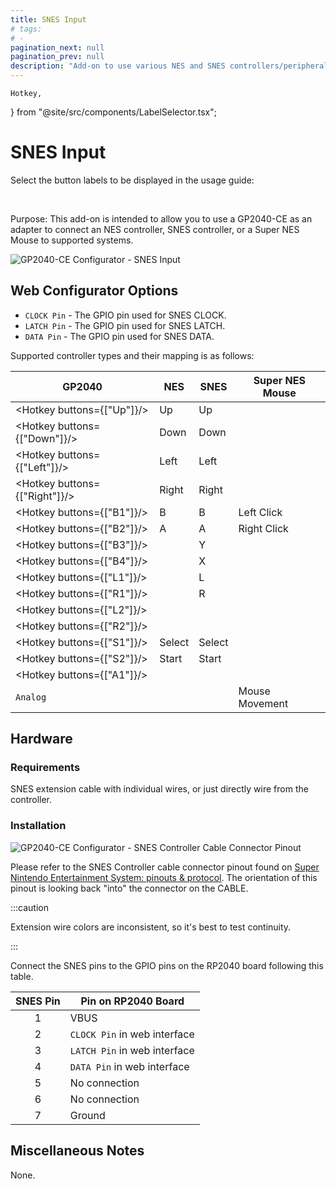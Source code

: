 ```yaml
---
title: SNES Input
# tags:
# -
pagination_next: null
pagination_prev: null
description: "Add-on to use various NES and SNES controllers/peripherals in conjunction with GP2040-CE to send inputs to supported systems"
---
```


	Hotkey,
} from "@site/src/components/LabelSelector.tsx";

# SNES Input

Select the button labels to be displayed in the usage guide:

<InputLabelSelector />
<br />

Purpose: This add-on is intended to allow you to use a GP2040-CE as an adapter to connect an NES controller, SNES controller, or a Super NES Mouse to supported systems.

![GP2040-CE Configurator - SNES Input](../assets/images/gpc-add-ons-snespad-input.png)

## Web Configurator Options

- `CLOCK Pin` - The GPIO pin used for SNES CLOCK.
- `LATCH Pin` - The GPIO pin used for SNES LATCH.
- `DATA Pin` - The GPIO pin used for SNES DATA.

Supported controller types and their mapping is as follows:

| GP2040                        | NES    | SNES   | Super NES Mouse |
| ----------------------------- | ------ | ------ | --------------- |
| <Hotkey buttons={["Up"]}/>    | Up     | Up     |                 |
| <Hotkey buttons={["Down"]}/>  | Down   | Down   |                 |
| <Hotkey buttons={["Left"]}/>  | Left   | Left   |                 |
| <Hotkey buttons={["Right"]}/> | Right  | Right  |                 |
| <Hotkey buttons={["B1"]}/>    | B      | B      | Left Click      |
| <Hotkey buttons={["B2"]}/>    | A      | A      | Right Click     |
| <Hotkey buttons={["B3"]}/>    |        | Y      |                 |
| <Hotkey buttons={["B4"]}/>    |        | X      |                 |
| <Hotkey buttons={["L1"]}/>    |        | L      |                 |
| <Hotkey buttons={["R1"]}/>    |        | R      |                 |
| <Hotkey buttons={["L2"]}/>    |        |        |                 |
| <Hotkey buttons={["R2"]}/>    |        |        |                 |
| <Hotkey buttons={["S1"]}/>    | Select | Select |                 |
| <Hotkey buttons={["S2"]}/>    | Start  | Start  |                 |
| <Hotkey buttons={["A1"]}/>    |        |        |                 |
| `Analog`                      |        |        | Mouse Movement  |

## Hardware

### Requirements

SNES extension cable with individual wires, or just directly wire from the controller.

### Installation

![GP2040-CE Configurator - SNES Controller Cable Connector Pinout](../assets/images/gpc-add-ons-snespad-input-pinout.svg)

Please refer to the SNES Controller cable connector pinout found on [Super Nintendo Entertainment System: pinouts & protocol](https://www.repairfaq.org/REPAIR/F_SNES.html). The orientation of this pinout is looking back "into" the connector on the CABLE.

:::caution

Extension wire colors are inconsistent, so it's best to test continuity.

:::

Connect the SNES pins to the GPIO pins on the RP2040 board following this table.

| SNES Pin | Pin on RP2040 Board          |
| :------: | ---------------------------- |
|    1     | VBUS                         |
|    2     | `CLOCK Pin` in web interface |
|    3     | `LATCH Pin` in web interface |
|    4     | `DATA Pin` in web interface  |
|    5     | No connection                |
|    6     | No connection                |
|    7     | Ground                       |

## Miscellaneous Notes

None.
